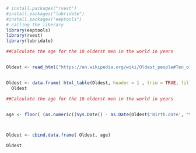 




```r
# install.packages("rvest")
#install.packages("lubridate")
#install.packages("eeptools")
# calling the liberary
library(eeptools)
library(rvest)
library(lubridate)

##Calculate the age for the 10 olderst men in the world in years


Oldest <- read_html("https://en.wikipedia.org/wiki/Oldest_people#Ten_oldest_living_men")


Oldest <- data.frame( html_table(Oldest, header = 1 , trim = TRUE, fill= TRUE , dec = " ")[[2]])
  Oldest   

##Calculate the age for the 10 olderst men in the world in years


age <- floor( (as.numeric((Sys.Date() - as.Date(Oldest$'Birth.date', "%d %B %Y")) / 365.25) ))



Oldest <- cbind.data.frame( Oldest, age)

Oldest





```

